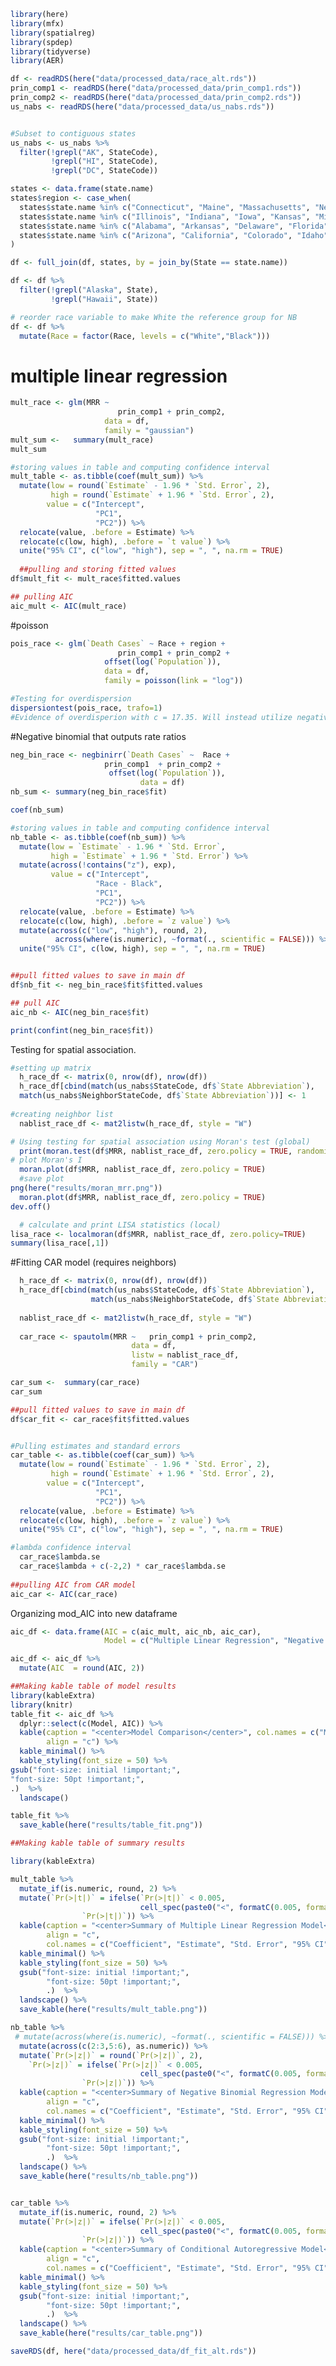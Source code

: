 ```r
library(here)
library(mfx)
library(spatialreg)
library(spdep)
library(tidyverse)
library(AER)
```

```r
df <- readRDS(here("data/processed_data/race_alt.rds"))
prin_comp1 <- readRDS(here("data/processed_data/prin_comp1.rds"))
prin_comp2 <- readRDS(here("data/processed_data/prin_comp2.rds"))
us_nabs <- readRDS(here("data/processed_data/us_nabs.rds"))


#Subset to contiguous states
us_nabs <- us_nabs %>%
  filter(!grepl("AK", StateCode),
         !grepl("HI", StateCode), 
         !grepl("DC", StateCode))

```

```r
states <- data.frame(state.name)
states$region <- case_when(
  states$state.name %in% c("Connecticut", "Maine", "Massachusetts", "New Hampshire", "Rhode Island", "Vermont", "New Jersey", "New York", "Pennsylvania") ~ "Northeast",
  states$state.name %in% c("Illinois", "Indiana", "Iowa", "Kansas", "Michigan", "Minnesota", "Missouri", "Nebraska", "North Dakota", "Ohio", "South Dakota", "Wisconsin") ~ "Midwest",
  states$state.name %in% c("Alabama", "Arkansas", "Delaware", "Florida", "Georgia", "Kentucky", "Louisiana", "Maryland", "Mississippi", "North Carolina", "Oklahoma", "South Carolina", "Tennessee", "Texas", "Virginia", "West Virginia") ~ "South",
  states$state.name %in% c("Arizona", "California", "Colorado", "Idaho", "Montana", "Nevada", "New Mexico", "Oregon", "Utah", "Washington", "Wyoming") ~ "West"
)

df <- full_join(df, states, by = join_by(State == state.name))

df <- df %>% 
  filter(!grepl("Alaska", State),
         !grepl("Hawaii", State))

# reorder race variable to make White the reference group for NB
df <- df %>% 
  mutate(Race = factor(Race, levels = c("White","Black")))
```


# multiple linear regression
```r
mult_race <- glm(MRR ~ 
                        prin_comp1 + prin_comp2,
                     data = df,
                     family = "gaussian")
mult_sum <-   summary(mult_race)
mult_sum

#storing values in table and computing confidence interval
mult_table <- as.tibble(coef(mult_sum)) %>% 
  mutate(low = round(`Estimate` - 1.96 * `Std. Error`, 2),
         high = round(`Estimate` + 1.96 * `Std. Error`, 2),
        value = c("Intercept",
                   "PC1",
                   "PC2")) %>% 
  relocate(value, .before = Estimate) %>%
  relocate(c(low, high), .before = `t value`) %>% 
  unite("95% CI", c("low", "high"), sep = ", ", na.rm = TRUE)
   
  ##pulling and storing fitted values
df$mult_fit <- mult_race$fitted.values

## pulling AIC
aic_mult <- AIC(mult_race)
```

#poisson
```r
pois_race <- glm(`Death Cases` ~ Race + region +
                        prin_comp1 + prin_comp2 + 
                     offset(log(`Population`)),
                     data = df,
                     family = poisson(link = "log"))

#Testing for overdispersion
dispersiontest(pois_race, trafo=1)
#Evidence of overdisperion with c = 17.35. Will instead utilize negative binomial regression, which can account for overdispersion.
```
  #Negative binomial that outputs rate ratios
```r
neg_bin_race <- negbinirr(`Death Cases` ~  Race +
                     prin_comp1  + prin_comp2 +
                      offset(log(`Population`)),
                             data = df)
nb_sum <- summary(neg_bin_race$fit)

coef(nb_sum)

#storing values in table and computing confidence interval
nb_table <- as.tibble(coef(nb_sum)) %>% 
  mutate(low = `Estimate` - 1.96 * `Std. Error`,
         high = `Estimate` + 1.96 * `Std. Error`) %>% 
  mutate(across(!contains("z"), exp),
         value = c("Intercept",
                   "Race - Black", 
                   "PC1", 
                   "PC2")) %>% 
  relocate(value, .before = Estimate) %>%
  relocate(c(low, high), .before = `z value`) %>%  
  mutate(across(c("low", "high"), round, 2),
          across(where(is.numeric), ~format(., scientific = FALSE))) %>% 
  unite("95% CI", c(low, high), sep = ", ", na.rm = TRUE)  


##pull fitted values to save in main df
df$nb_fit <- neg_bin_race$fit$fitted.values

## pull AIC
aic_nb <- AIC(neg_bin_race$fit)

print(confint(neg_bin_race$fit))

```
Testing for spatial association. 
```r
#setting up matrix
  h_race_df <- matrix(0, nrow(df), nrow(df))
  h_race_df[cbind(match(us_nabs$StateCode, df$`State Abbreviation`),
  match(us_nabs$NeighborStateCode, df$`State Abbreviation`))] <- 1
  
#creating neighbor list 
  nablist_race_df <- mat2listw(h_race_df, style = "W")

# Using testing for spatial association using Moran's test (global)
  print(moran.test(df$MRR, nablist_race_df, zero.policy = TRUE, randomisation = FALSE))
# plot Moran's I
  moran.plot(df$MRR, nablist_race_df, zero.policy = TRUE)
  #save plot
png(here("results/moran_mrr.png"))
  moran.plot(df$MRR, nablist_race_df, zero.policy = TRUE)
dev.off()

  # calculate and print LISA statistics (local)
lisa_race <- localmoran(df$MRR, nablist_race_df, zero.policy=TRUE)
summary(lisa_race[,1]) 
```

#Fitting CAR model (requires neighbors)
```r
  h_race_df <- matrix(0, nrow(df), nrow(df))
  h_race_df[cbind(match(us_nabs$StateCode, df$`State Abbreviation`),
                  match(us_nabs$NeighborStateCode, df$`State Abbreviation`))] <- 1
  
  nablist_race_df <- mat2listw(h_race_df, style = "W")
  
  car_race <- spautolm(MRR ~   prin_comp1 + prin_comp2, 
                           data = df,
                           listw = nablist_race_df,
                           family = "CAR")

car_sum <-  summary(car_race)
car_sum

##pull fitted values to save in main df
df$car_fit <- car_race$fit$fitted.values


#Pulling estimates and standard errors
car_table <- as.tibble(coef(car_sum)) %>% 
  mutate(low = round(`Estimate` - 1.96 * `Std. Error`, 2),
         high = round(`Estimate` + 1.96 * `Std. Error`, 2),
        value = c("Intercept",
                   "PC1",
                   "PC2")) %>% 
  relocate(value, .before = Estimate) %>%
  relocate(c(low, high), .before = `z value`) %>% 
  unite("95% CI", c("low", "high"), sep = ", ", na.rm = TRUE)

#lambda confidence interval
  car_race$lambda.se
  car_race$lambda + c(-2,2) * car_race$lambda.se
  
##pulling AIC from CAR model
aic_car <- AIC(car_race)


```

Organizing mod_AIC into new dataframe
```r
aic_df <- data.frame(AIC = c(aic_mult, aic_nb, aic_car),
                     Model = c("Multiple Linear Regression", "Negative Binomial", "Conditional Autoregressive"))

aic_df <- aic_df %>%
  mutate(AIC  = round(AIC, 2))

```

```r
##Making kable table of model results
library(kableExtra)
library(knitr)
table_fit <- aic_df %>%
  dplyr::select(c(Model, AIC)) %>% 
  kable(caption = "<center>Model Comparison</center>", col.names = c("Model Type", "AIC"),
        align = "c") %>%
  kable_minimal() %>%
  kable_styling(font_size = 50) %>%
gsub("font-size: initial !important;",
"font-size: 50pt !important;",
.)  %>% 
  landscape()  

table_fit %>%  
  save_kable(here("results/table_fit.png"))

```

```r
##Making kable table of summary results

library(kableExtra)

mult_table %>%
  mutate_if(is.numeric, round, 2) %>%
  mutate(`Pr(>|t|)` = ifelse(`Pr(>|t|)` < 0.005, 
                             cell_spec(paste0("<", formatC(0.005, format = "f", digits = 3)), "latex"),
                `Pr(>|t|)`)) %>%
  kable(caption = "<center>Summary of Multiple Linear Regression Model</center>",
        align = "c",
        col.names = c("Coefficient", "Estimate", "Std. Error", "95% CI", "t value", "p value"), digits = 3) %>%
  kable_minimal() %>%
  kable_styling(font_size = 50) %>%
  gsub("font-size: initial !important;",
        "font-size: 50pt !important;",
        .)  %>% 
  landscape() %>%  
  save_kable(here("results/mult_table.png"))

nb_table %>% 
 # mutate(across(where(is.numeric), ~format(., scientific = FALSE))) %>%
  mutate(across(c(2:3,5:6), as.numeric)) %>%
  mutate(`Pr(>|z|)` = round(`Pr(>|z|)`, 2),
    `Pr(>|z|)` = ifelse(`Pr(>|z|)` < 0.005, 
                             cell_spec(paste0("<", formatC(0.005, format = "f", digits = 3)), "latex"),
                `Pr(>|z|)`)) %>%
  kable(caption = "<center>Summary of Negative Binomial Regression Model</center>",
        align = "c",
        col.names = c("Coefficient", "Estimate", "Std. Error", "95% CI", "z value", "p value"), digits = 2) %>%
  kable_minimal() %>%
  kable_styling(font_size = 50) %>%
  gsub("font-size: initial !important;",
        "font-size: 50pt !important;",
        .)  %>% 
  landscape() %>%  
  save_kable(here("results/nb_table.png"))


car_table %>%
  mutate_if(is.numeric, round, 2) %>%
  mutate(`Pr(>|z|)` = ifelse(`Pr(>|z|)` < 0.005, 
                             cell_spec(paste0("<", formatC(0.005, format = "f", digits = 3)), "latex"),
                `Pr(>|z|)`)) %>%
  kable(caption = "<center>Summary of Conditional Autoregressive Model</center>",
        align = "c",
        col.names = c("Coefficient", "Estimate", "Std. Error", "95% CI", "z value", "p value"), digits = 3) %>%
  kable_minimal() %>%
  kable_styling(font_size = 50) %>%
  gsub("font-size: initial !important;",
        "font-size: 50pt !important;",
        .)  %>% 
  landscape() %>%  
  save_kable(here("results/car_table.png"))

```



```r
saveRDS(df, here("data/processed_data/df_fit_alt.rds"))
```